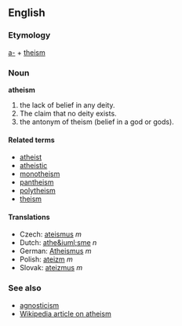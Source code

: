 ==English==
===Etymology===
[[a-]] + [[theism]]

===Noun===
'''atheism'''

#the lack of belief in any deity.
#The claim that no deity exists.
#the antonym of theism (belief in a god or gods).

====Related terms====
*[[atheist]]
*[[atheistic]]
*[[monotheism]]
*[[pantheism]]
*[[polytheism]]
*[[theism]]

==== Translations ====
*Czech: [[ateismus]] ''m''
*Dutch: [[athe&iuml;sme]] ''n''
*German: [[Atheismus]] ''m''
*Polish: [[ateizm]] ''m''
*Slovak: [[ateizmus]] ''m''

===See also===
*[[agnosticism]]
*[[w:atheism|Wikipedia article on atheism]]